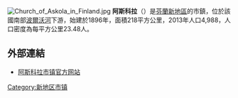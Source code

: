 [[Image:Church_of_Askola_in_Finland.jpg|thumb]]
'''阿斯科拉'''（{{lang-fi|Askola}}）是[[芬蘭|芬蘭]][[新地區|新地區]]的市鎮，位於該國南部[[波爾沃河|波爾沃河]]下游，始建於1896年，面積218平方公里，2013年人口4,988，人口密度為每平方公里23.48人。

==外部連結==
{{commonscat|Askola}}
* [https://www.askola.fi/ 阿斯科拉市镇官方网站] {{Wayback|url=https://www.askola.fi/ |date=20180301070151 }} {{fi}}

{{Finland-geo-stub}}
{{新地区}}

[[Category:新地区市镇|Category:新地区市镇]]